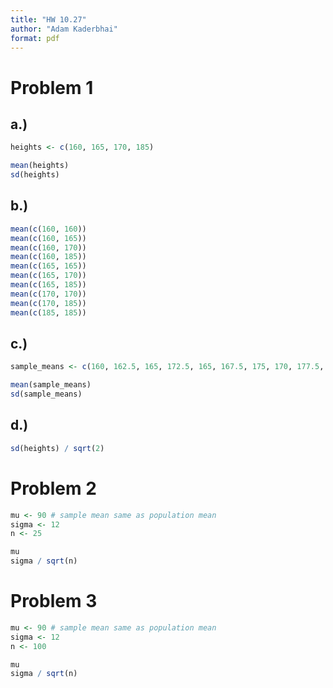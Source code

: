 ```yaml
---
title: "HW 10.27"
author: "Adam Kaderbhai"
format: pdf
---
```

 
# Problem 1

## a.)

```r
heights <- c(160, 165, 170, 185)

mean(heights)
sd(heights)
```

## b.)

```r
mean(c(160, 160))
mean(c(160, 165))
mean(c(160, 170))
mean(c(160, 185))
mean(c(165, 165))
mean(c(165, 170))
mean(c(165, 185))
mean(c(170, 170))
mean(c(170, 185))
mean(c(185, 185))
```
\newpage

## c.)
```r
sample_means <- c(160, 162.5, 165, 172.5, 165, 167.5, 175, 170, 177.5, 185)

mean(sample_means)
sd(sample_means)
```

## d.)
```r
sd(heights) / sqrt(2)
```

# Problem 2
```r
mu <- 90 # sample mean same as population mean 
sigma <- 12
n <- 25

mu
sigma / sqrt(n)

```

# Problem 3
```r
mu <- 90 # sample mean same as population mean 
sigma <- 12
n <- 100

mu
sigma / sqrt(n)
```

